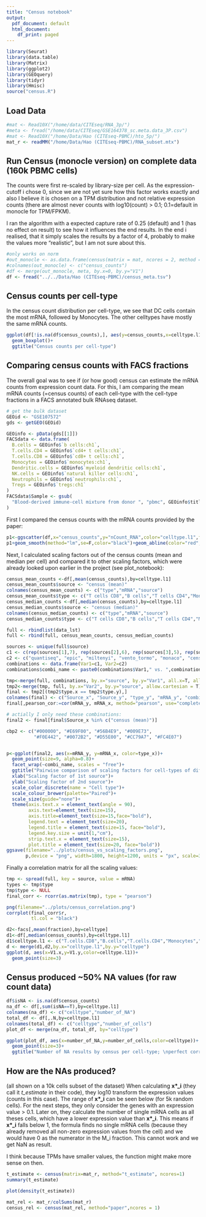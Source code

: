 ```yaml
---
title: "Census notebook"
output:
  pdf_document: default
  html_document:
    df_print: paged
---
```

```r
library(Seurat)
library(data.table)
library(Matrix)
library(ggplot2)
library(GEOquery)
library(tidyr)
library(Hmisc)
source("census.R")
```


## Load Data
```r
#mat <- Read10X("/home/data/CITEseq/RNA_3p/")
#meta <- fread("/home/data/CITEseq/GSE164378_sc.meta.data_3P.csv")
#mat <- Read10X("/home/Data/Hao (CITEseq-PBMC)/hto_5p/")
mat_r <- readMM("/home/Data/Hao (CITEseq-PBMC)/RNA_subset.mtx")
```

## Run Census (monocle version) on complete data (160k PBMC cells)

The counts were first re-scaled by library-size per cell. As the expression-cutoff i chose 0, since we are not yet sure how this factor works exactly and also I believe it is chosen on a TPM distribution and not relative expression counts (there are almost never counts with log10(count) > 0.1; 0.1=default in monocle for TPM/FPKM).

I ran the algorithm with a expected capture rate of 0.25 (default) and 1 (has no effect on result) to see how it influences the end results. In the end i realised, that it simply scales the results by a factor of 4, probably to make the values more "realistic", but I am not sure about this. 

```r
#only works on norm
#out_monocle <- as.data.frame(census(matrix = mat, ncores = 2, method = "monocle"))
#colnames(out_monocle) <- c("census_counts")
#df <- merge(out_monocle, meta, by.x=0, by.y="V1")
df <- fread("../../Data/Hao (CITEseq-PBMC)/census_meta.tsv")

```

## Census counts per cell-type

In the census count distribution per cell-type, we see that DC cells contain the most mRNA, followed by Monocytes. The other celltypes have mostly the same mRNA counts. 
```r
ggplot(df[!is.na(df$census_counts),], aes(y=census_counts,x=celltype.l1,fill=celltype.l1))+
  geom_boxplot()+
  ggtitle("Census counts per cell-type")
```
## Comparing census counts with FACS fractions

The overall goal was to see if (or how good) census can estimate the mRNA counts from expression count data. For this, I am comparing the mean mRNA counts (=census counts) of each cell-type with the cell-type fractions in a FACS annotated bulk RNAseq dataset. 

```r
# get the bulk dataset
GEOid <- "GSE107572"
gds <- getGEO(GEOid)

GEOinfo <- pData(gds[[1]])
FACSdata <- data.frame(
  B.cells = GEOinfo$`b cells:ch1`,
  T.cells.CD4 = GEOinfo$`cd4+ t cells:ch1`,
  T.cells.CD8 = GEOinfo$`cd8+ t cells:ch1`,
  Monocytes = GEOinfo$`monocytes:ch1`,
  Dendritic.cells = GEOinfo$`myeloid dendritic cells:ch1`,
  NK.cells = GEOinfo$`natural killer cells:ch1`,
  Neutrophils = GEOinfo$`neutrophils:ch1`,
  Tregs = GEOinfo$`tregs:ch1`
)
FACSdata$Sample <- gsub(
  "Blood-derived immune-cell mixture from donor ", "pbmc", GEOinfo$title
)

```

First I compared the census counts with the mRNA counts provided by the paper:
```r
p1<-ggscatter(df,x="census_counts",y="nCount_RNA",color="celltype.l1",facet.by = "celltype.l2",cor.coef = T,palette = "jco", conf.int=T, alpha=0.8, title="Census mRNA counts vs mRNA counts from Hao et al (red dashed line show perfect correlation, black is linear model)",ylab = "Hao et al mRNA counts", cor.method="pearson")
p1+geom_smooth(method="lm",se=F,color="black")+geom_abline(color="red",linetype="dashed")
```
Next, I calculated scaling factors out of the census counts (mean and median per cell) and compared it to other scaling factors, which were already looked upon earlier in the project (see plot_notebook):
```r
census_mean_counts <-df[,mean(census_counts),by=celltype.l1]
census_mean_counts$source <- "census (mean)"
colnames(census_mean_counts) <- c("type","mRNA","source")
census_mean_counts$type <- c("T cells CD8","B cells","T cells CD4","Monocytes", "other", "NK cells", "Dendritic cells", "other T")
census_median_counts <-df[,median(census_counts),by=celltype.l1]
census_median_counts$source <- "census (median)"
colnames(census_median_counts) <- c("type","mRNA","source")
census_median_counts$type <- c("T cells CD8","B cells","T cells CD4","Monocytes", "other", "NK cells", "Dendritic cells", "other T")

full <- rbindlist(data_lst)
full <- rbind(full, census_mean_counts, census_median_counts)

sources <- unique(full$source)
c1 <- c(rep(sources[1],7), rep(sources[2],6), rep(sources[3],5), rep(sources[4],4), rep(sources[5],3), rep(sources[6],2), rep(sources[7],1))
c2 <- c("quantiseq", "epic", "miltenyi", "vento_tormo", "monaco", "census (mean)", "census (median)", "epic", "miltenyi", "vento_tormo", "monaco", "census (mean)", "census (median)", "miltenyi", "vento_tormo", "monaco", "census (mean)", "census (median)", "vento_tormo", "monaco", "census (mean)", "census (median)","monaco","census (mean)", "census (median)","census (mean)", "census (median)", "census (median)")
combinations <- data.frame(Var1=c1, Var2=c2)
combinations$combi_name <- paste0(combinations$Var1," vs. ",combinations$Var2)

tmp<-merge(full, combinations, by.x="source", by.y="Var1", all.x=T, allow.cartesian=TRUE)
tmp2<-merge(tmp, full, by.x="Var2", by.y="source", allow.cartesian = T)
final <- tmp2[(tmp2$type.x == tmp2$type.y),]
colnames(final) <- c("Source_x", "Source_y", "type_y", "mRNA_y", "combi_name","type_x","mRNA_x")
final[,pearson_cor:=cor(mRNA_y, mRNA_x, method="pearson", use="complete.obs"), by=combi_name]

# actially I only need these combinations:
final2 <- final[final$Source_x %in% c("census (mean)")]

cbp2 <- c("#000000", "#E69F00", "#56B4E9", "#009E73",
          "#F0E442", "#0072B2", "#D55E00", "#CC79A7", "#FC4E07")


p<-ggplot(final2, aes(x=mRNA_y, y=mRNA_x, color=type_x))+
  geom_point(size=9, alpha=0.8)+
  facet_wrap(~combi_name, scales = "free")+
  ggtitle("Pairwise comparison of scaling factors for cell-types of different sources. First source-name in panel caption is x-axis, second is y-axis.")+
  xlab("Scaling factor of 1st source")+
  ylab("Scaling factor of 2nd source")+
  scale_color_discrete(name = "Cell type")+
  scale_colour_brewer(palette="Paired")+
  scale_size(guide="none")+
  theme(axis.text.x = element_text(angle = 90),
        axis.text=element_text(size=15),
        axis.title=element_text(size=15,face="bold"),
        legend.text = element_text(size=20),
        legend.title = element_text(size=15, face="bold"),
        legend.key.size = unit(1,"cm"),
        strip.text.x = element_text(size=15),
        plot.title = element_text(size=20, face="bold"))
ggsave(filename="../plots/census_vs_scaling_factors.png",
       p,device = "png", width=1800, height=1200, units = "px", scale=3)

```
Finally a correlation matrix for all the scaling values:
```r
tmp <- spread(full, key = source, value = mRNA)
types <- tmp$type
tmp$type <- NULL
final_corr <- rcorr(as.matrix(tmp), type = "pearson")

png(filename="../plots/census_correlation.png")
corrplot(final_corr$r,
         tl.col = "black")


```


```r
d2<-facs[,mean(fraction),by=celltype]
d1<-df[,median(census_counts),by=celltype.l1]
d1$celltype.l1 <- c("T.cells.CD8","B.cells","T.cells.CD4","Monocytes","other","NK.cells","Dendritic.cells","other T")
d <- merge(d1,d2,by.x="celltype.l1",by.y="celltype")
ggplot(d, aes(x=V1.x,y=V1.y,color=celltype.l1))+
  geom_point(size=3)
```
 

## Census produced ~50% NA values (for **raw** count data)
```r
df$isNA <- is.na(df$census_counts)
na_df <- df[,sum(isNA==T),by=celltype.l1]
colnames(na_df) <- c("celltype","number_of_NA")
total_df <- df[,.N,by=celltype.l1]
colnames(total_df) <- c("celltype","number_of_cells")
plot_df <- merge(na_df, total_df, by="celltype")

ggplot(plot_df, aes(x=number_of_NA,y=number_of_cells,color=celltype))+
  geom_point(size=3)+
  ggtitle("Number of NA results by census per cell-type; \nperfect correlation with number of cells per type,\nwhich means its not cell-type specific")
```

## How are the NAs produced?
(all shown on a 10k cells subset of the dataset)
When calculating **x\*\_i** (they call it _t_estimate_ in their code), they log10 transform the expression values (counts in this case). The range of **x\*\_i** can be seen below (for 5k random cells). For the next steps, they only consider the genes with an expression value > 0.1. Later on, they calculate the number of single mRNA cells as all theses cells, which have a lower expression value than **x\*\_i**. This means if **x\*\_i** falls below 1, the formula finds no single mRNA cells (because they already removed all non-zero expression values from the cell) and we would have 0 as the numerator in the M\_i fraction. This cannot work and we get NaN as result.  

I think because TPMs have smaller values, the function might make more sense on then.

```r
t_estimate <- census(matrix=mat_r, method="t_estimate", ncores=1)
summary(t_estimate)
```
```r
plot(density(t_estimate))
```


```r
mat_rel <- mat_r/colSums(mat_r)
census_rel <- census(mat_rel, method="paper",ncores = 1)
```

